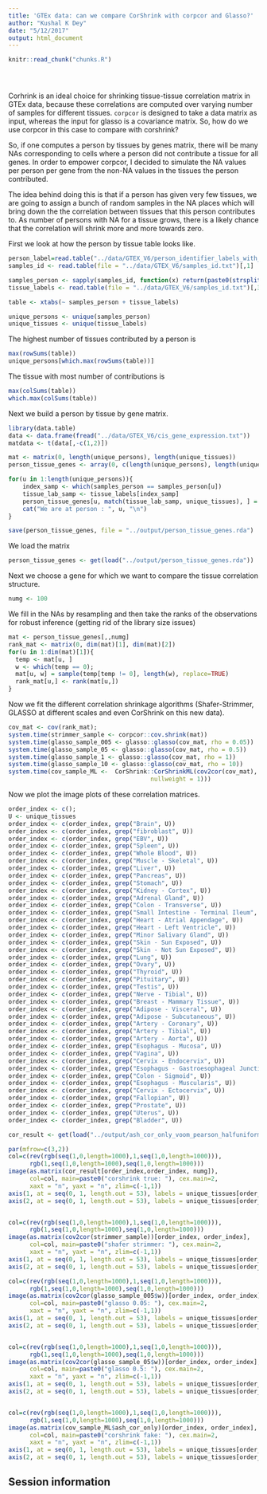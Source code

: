 ```yaml
---
title: 'GTEx data: can we compare CorShrink with corpcor and Glasso?'
author: "Kushal K Dey"
date: "5/12/2017"
output: html_document
---
```


<!-- The file analysis/chunks.R contains chunks that define default settings
shared across the workflowr files. -->
```r
knitr::read_chunk("chunks.R")
```

<!-- Update knitr chunk options -->
```r
```

<!-- Insert the date the file was last updated -->
```r
```

<!-- Insert the code version (Git commit SHA1) if Git repository exists and R
 package git2r is installed -->
```r
```

Corhrink is an ideal choice for shrinking tissue-tissue correlation matrix
in GTEx data, because these correlations are computed over varying number of
samples for different tissues. `corpcor` is designed to take a data matrix 
as input, whereas the input for glasso is a covariance matrix. So, how do we
use corpcor in this case to compare with corshrink?

So, if one computes a person by tissues by genes matrix, there will be many NAs 
corresponding to cells where a person did not contribute a tissue for all genes.
In order to empower corpcor, I decided to simulate the NA values per person per 
gene from the non-NA values in the tissues the person contributed.

The idea behind doing this is that if a person has given very few tissues, 
we are going to assign a bunch of random samples in the NA places which will bring
down the the correlation between tissues that this person contributes to. As number of persons with NA for a tissue grows, there is a likely chance that the correlation will shrink more and more towards zero.

First we look at how the person by tissue table looks like.

```r
person_label=read.table("../data/GTEX_V6/person_identifier_labels_with_numbers.txt");
samples_id <- read.table(file = "../data/GTEX_V6/samples_id.txt")[,1]

samples_person <- sapply(samples_id, function(x) return(paste0(strsplit(as.character(x), "-")[[1]][1:2], collapse ="-")))
tissue_labels <- read.table(file = "../data/GTEX_V6/samples_id.txt")[,3]

table <- xtabs(~ samples_person + tissue_labels)

unique_persons <- unique(samples_person)
unique_tissues <- unique(tissue_labels)

```

The highest number of tissues contributed by a person is 

```r
max(rowSums(table))
unique_persons[which.max(rowSums(table))]
```

The tissue with most number of contributions is 

```r
max(colSums(table))
which.max(colSums(table))
```

Next we build a person by tissue by gene matrix.

```r

library(data.table)
data <- data.frame(fread("../data/GTEX_V6/cis_gene_expression.txt"))
matdata <- t(data[,-c(1,2)])

mat <- matrix(0, length(unique_persons), length(unique_tissues))
person_tissue_genes <- array(0, c(length(unique_persons), length(unique_tissues), dim(matdata)[2]))

for(u in 1:length(unique_persons)){
    index_samp <- which(samples_person == samples_person[u])
    tissue_lab_samp <- tissue_labels[index_samp]
    person_tissue_genes[u, match(tissue_lab_samp, unique_tissues), ] = matdata[index_samp, ]
    cat("We are at person : ", u, "\n")
}

save(person_tissue_genes, file = "../output/person_tissue_genes.rda")
```

We load the matrix 

```r
person_tissue_genes <- get(load("../output/person_tissue_genes.rda"))
```

Next we choose a gene for which we want to compare the tissue correlation 
structure.

```r
numg <- 100
```

We fill in the NAs by resampling and then take the ranks of the observations for
robust inference (getting rid of the library size issues)

```r
mat <- person_tissue_genes[,,numg]
rank_mat <- matrix(0, dim(mat)[1], dim(mat)[2])
for(u in 1:dim(mat)[1]){
  temp <- mat[u, ]
  w <- which(temp == 0);
  mat[u, w] = sample(temp[temp != 0], length(w), replace=TRUE)
  rank_mat[u,] <- rank(mat[u,])
}
```


Now we fit the different correlation shrinkage algorithms (Shafer-Strimmer,
GLASSO at different scales and even CorShrink on this new data).

```r
cov_mat <- cov(rank_mat);
system.time(strimmer_sample <- corpcor::cov.shrink(mat))
system.time(glasso_sample_005 <- glasso::glasso(cov_mat, rho = 0.05))
system.time(glasso_sample_05 <- glasso::glasso(cov_mat, rho = 0.5))
system.time(glasso_sample_1 <- glasso::glasso(cov_mat, rho = 1))
system.time(glasso_sample_10 <- glasso::glasso(cov_mat, rho = 10))
system.time(cov_sample_ML <-  CorShrink::CorShrinkML(cov2cor(cov_mat), nsamp_mat = 550, sd_boot = FALSE, ash.control = list(mixcompdist = "normal",
                                        nullweight = 1)))

```

Now we plot the image plots of these correlation matrices.

```r
order_index <- c();
U <- unique_tissues
order_index <- c(order_index, grep("Brain", U))
order_index <- c(order_index, grep("fibroblast", U))
order_index <- c(order_index, grep("EBV", U))
order_index <- c(order_index, grep("Spleen", U))
order_index <- c(order_index, grep("Whole Blood", U))
order_index <- c(order_index, grep("Muscle - Skeletal", U))
order_index <- c(order_index, grep("Liver", U))
order_index <- c(order_index, grep("Pancreas", U))
order_index <- c(order_index, grep("Stomach", U))
order_index <- c(order_index, grep("Kidney - Cortex", U))
order_index <- c(order_index, grep("Adrenal Gland", U))
order_index <- c(order_index, grep("Colon - Transverse", U))
order_index <- c(order_index, grep("Small Intestine - Terminal Ileum", U))
order_index <- c(order_index, grep("Heart - Atrial Appendage", U))
order_index <- c(order_index, grep("Heart - Left Ventricle", U))
order_index <- c(order_index, grep("Minor Salivary Gland", U))
order_index <- c(order_index, grep("Skin - Sun Exposed", U))
order_index <- c(order_index, grep("Skin - Not Sun Exposed", U))
order_index <- c(order_index, grep("Lung", U))
order_index <- c(order_index, grep("Ovary", U))
order_index <- c(order_index, grep("Thyroid", U))
order_index <- c(order_index, grep("Pituitary", U))
order_index <- c(order_index, grep("Testis", U))
order_index <- c(order_index, grep("Nerve - Tibial", U))
order_index <- c(order_index, grep("Breast - Mammary Tissue", U))
order_index <- c(order_index, grep("Adipose - Visceral", U))
order_index <- c(order_index, grep("Adipose - Subcutaneous", U))
order_index <- c(order_index, grep("Artery - Coronary", U))
order_index <- c(order_index, grep("Artery - Tibial", U))
order_index <- c(order_index, grep("Artery - Aorta", U))
order_index <- c(order_index, grep("Esophagus - Mucosa", U))
order_index <- c(order_index, grep("Vagina", U))
order_index <- c(order_index, grep("Cervix - Endocervix", U))
order_index <- c(order_index, grep("Esophagus - Gastroesophageal Junction", U))
order_index <- c(order_index, grep("Colon - Sigmoid", U))
order_index <- c(order_index, grep("Esophagus - Muscularis", U))
order_index <- c(order_index, grep("Cervix - Ectocervix", U))
order_index <- c(order_index, grep("Fallopian", U))
order_index <- c(order_index, grep("Prostate", U))
order_index <- c(order_index, grep("Uterus", U))
order_index <- c(order_index, grep("Bladder", U))
```

```r
cor_result <- get(load("../output/ash_cor_only_voom_pearson_halfuniform_gtex_tissues.rda"))

par(mfrow=c(3,2))
col=c(rev(rgb(seq(1,0,length=1000),1,seq(1,0,length=1000))),
      rgb(1,seq(1,0,length=1000),seq(1,0,length=1000)))
image(as.matrix(cor_result[order_index,order_index, numg]),
      col=col, main=paste0("corshrink true: "), cex.main=2,
      xaxt = "n", yaxt = "n", zlim=c(-1,1))
axis(1, at = seq(0, 1, length.out = 53), labels = unique_tissues[order_index], las=2, cex.axis = 1)
axis(2, at = seq(0, 1, length.out = 53), labels = unique_tissues[order_index], las=2, cex.axis = 1)


col=c(rev(rgb(seq(1,0,length=1000),1,seq(1,0,length=1000))),
      rgb(1,seq(1,0,length=1000),seq(1,0,length=1000)))
image(as.matrix(cov2cor(strimmer_sample))[order_index, order_index],
      col=col, main=paste0("shafer strimmer: "), cex.main=2,
      xaxt = "n", yaxt = "n", zlim=c(-1,1))
axis(1, at = seq(0, 1, length.out = 53), labels = unique_tissues[order_index], las=2, cex.axis = 1)
axis(2, at = seq(0, 1, length.out = 53), labels = unique_tissues[order_index], las=2, cex.axis = 1)

col=c(rev(rgb(seq(1,0,length=1000),1,seq(1,0,length=1000))),
      rgb(1,seq(1,0,length=1000),seq(1,0,length=1000)))
image(as.matrix(cov2cor(glasso_sample_005$w))[order_index, order_index],
      col=col, main=paste0("glasso 0.05: "), cex.main=2,
      xaxt = "n", yaxt = "n", zlim=c(-1,1))
axis(1, at = seq(0, 1, length.out = 53), labels = unique_tissues[order_index], las=2, cex.axis = 1)
axis(2, at = seq(0, 1, length.out = 53), labels = unique_tissues[order_index], las=2, cex.axis = 1)


col=c(rev(rgb(seq(1,0,length=1000),1,seq(1,0,length=1000))),
      rgb(1,seq(1,0,length=1000),seq(1,0,length=1000)))
image(as.matrix(cov2cor(glasso_sample_05$w))[order_index, order_index],
      col=col, main=paste0("glasso 0.5: "), cex.main=2,
      xaxt = "n", yaxt = "n", zlim=c(-1,1))
axis(1, at = seq(0, 1, length.out = 53), labels = unique_tissues[order_index], las=2, cex.axis = 1)
axis(2, at = seq(0, 1, length.out = 53), labels = unique_tissues[order_index], las=2, cex.axis = 1)


col=c(rev(rgb(seq(1,0,length=1000),1,seq(1,0,length=1000))),
      rgb(1,seq(1,0,length=1000),seq(1,0,length=1000)))
image(as.matrix(cov_sample_ML$ash_cor_only)[order_index, order_index],
      col=col, main=paste0("corshrink fake: "), cex.main=2,
      xaxt = "n", yaxt = "n", zlim=c(-1,1))
axis(1, at = seq(0, 1, length.out = 53), labels = unique_tissues[order_index], las=2, cex.axis = 1)
axis(2, at = seq(0, 1, length.out = 53), labels = unique_tissues[order_index], las=2, cex.axis = 1)

```


## Session information

<!-- Insert the session information into the document -->
```r
```
